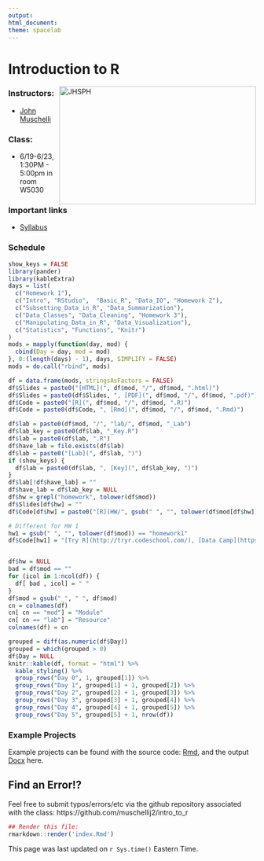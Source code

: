 ```yaml
---
output:
html_document:
theme: spacelab
---
```


Introduction to R
=============

<a href="http://www.jhsph.edu/"><img alt = "JHSPH" align="right" src="http://johnmuschelli.com/intro_to_r/bloomberg.logo.small.horizontal.blue.png" width=400 height=240/></a>

### Instructors: 

* [John Muschelli](http://johnmuschelli.com)

<!-- * [Andrew Jaffe](http://www.aejaffe.com/) -->

### Class:

* 6/19-6/23, 1:30PM - 5:00pm in room W5030

### Important links

* [Syllabus](http://johnmuschelli.com/intro_to_r/Syllabus-student.doc)

### Schedule

```r
show_keys = FALSE
library(pander)
library(kableExtra)
days = list(
  c("Homework 1"),
  c("Intro", "RStudio",  "Basic_R", "Data_IO", "Homework 2"),
  c("Subsetting_Data_in_R", "Data_Summarization"), 
  c("Data_Classes", "Data_Cleaning", "Homework 3"),
  c("Manipulating_Data_in_R", "Data_Visualization"),
  c("Statistics", "Functions", "Knitr")
)
mods = mapply(function(day, mod) {
  cbind(Day = day, mod = mod)
}, 0:(length(days) - 1), days, SIMPLIFY = FALSE)
mods = do.call("rbind", mods)

df = data.frame(mods, stringsAsFactors = FALSE)
df$Slides = paste0("[HTML](", df$mod, "/", df$mod, ".html)")
df$Slides = paste0(df$Slides, ", [PDF](", df$mod, "/", df$mod, ".pdf)")
df$Code = paste0("[R](", df$mod, "/", df$mod, ".R)")
df$Code = paste0(df$Code, ", [Rmd](", df$mod, "/", df$mod, ".Rmd)")

df$lab = paste0(df$mod, "/", "lab/", df$mod, "_Lab")
df$lab_key = paste0(df$lab, "_Key.R")
df$lab = paste0(df$lab, ".R")
df$have_lab = file.exists(df$lab)
df$lab = paste0("[Lab](", df$lab, ")")
if (show_keys) {
  df$lab = paste0(df$lab, ", [Key](", df$lab_key, ")")
}
df$lab[!df$have_lab] = ""
df$have_lab = df$lab_key = NULL
df$hw = grepl("homework", tolower(df$mod))
df$Slides[df$hw] = ""
df$Code[df$hw] = paste0("[R](HW/", gsub(" ", "", tolower(df$mod[df$hw])), ".R)")

# Different for HW 1
hw1 = gsub(" ", "", tolower(df$mod)) == "homework1"
df$Code[hw1] = "[Try R](http://tryr.codeschool.com/), [Data Camp](https://campus.datacamp.com/courses/free-introduction-to-r)"


df$hw = NULL
bad = df$mod == ""
for (icol in 1:ncol(df)) {
  df[ bad , icol] = " "
}
df$mod = gsub("_", " ", df$mod)
cn = colnames(df)
cn[ cn == "mod"] = "Module"
cn[ cn == "lab"] = "Resource"
colnames(df) = cn

grouped = diff(as.numeric(df$Day))
grouped = which(grouped > 0)
df$Day = NULL
knitr::kable(df, format = "html") %>% 
  kable_styling() %>% 
  group_rows("Day 0", 1, grouped[1]) %>% 
  group_rows("Day 1", grouped[1] + 1, grouped[2]) %>% 
  group_rows("Day 2", grouped[2] + 1, grouped[3]) %>% 
  group_rows("Day 3", grouped[3] + 1, grouped[4]) %>% 
  group_rows("Day 4", grouped[4] + 1, grouped[5]) %>% 
  group_rows("Day 5", grouped[5] + 1, nrow(df)) 
```

<!-- | Day  | Date  |  Module  | Resources  |  Description | -->
<!-- |--------|--------|--------|--------|--------| -->
<!-- | 0  | 2017-01-09  | Homework 1  | [Try R](http://tryr.codeschool.com/), [Data Camp](https://campus.datacamp.com/courses/free-introduction-to-r)  | Finish all modules  | -->
<!-- | 1  | 2017-01-09  | Module 1  | [HTML](Intro/lecture/Intro.html), [PDF](Intro/lecture/Intro.pdf)  | Class Introduction  | -->
<!-- | 1  | 2017-01-09  | Module 2  | [HTML](RStudio/lecture/RStudio.html), [PDF](RStudio/lecture/RStudio.pdf) | R Studio  | -->
<!-- | 1  | 2017-01-09  | Module 3  | [HTML](Basic_R/lecture/Basic_R.html), [PDF](Basic_R/lecture/Basic_R.pdf), [Code](Basic_R/lecture/Basic_R.R), [Lab](Basic_R/lab/Basic_R_Lab.R),[Key](Basic_R/lab/Basic_R_Lab_Key.R)| Basic R| -->
<!-- | 1  | 2017-01-09  | Module 4  | [HTML](Data_IO/lecture/Data_IO.html), [PDF](Data_IO/lecture/Data_IO.pdf), [Code](Data_IO/lecture/Data_IO.R), [Lab](Data_IO/lab/Data_IO_Lab.R), [Key](Data_IO/lab/Data_IO_Lab_Key.R)| Data Import/Output  | -->
<!-- | 1  | 2017-01-09  | Homework 2  | [HW ](HW/homework2.R)  |   | -->
<!-- | 2  | 2017-01-10  | Module 5  | [HTML](Subsetting_Data_in_R/lecture/Subsetting_Data_in_R.html), [PDF](Subsetting_Data_in_R/lecture/Subsetting_Data_in_R.pdf), [Code](Subsetting_Data_in_R/lecture/Subsetting_Data_in_R.R),  [Lab](Subsetting_Data_in_R/lab/Subsetting_Data_in_R_Lab.R),[Key](Subsetting_Data_in_R/lab/Subsetting_Data_in_R_Lab_Key.R)| Subsetting Data | -->
<!-- | 2  | 2017-01-10 | Module 6 | [HTML](Data_Summarization/lecture/Data_Summarization.html), [PDF](Data_Summarization/lecture/Data_Summarization.pdf), [Code](Data_Summarization/lecture/Data_Summarization.R), [Lab](Data_Summarization/lab/Data_Summarization_Lab.R),[Key](Data_Summarization/lab/Data_Summarization_Lab_Key.R) | Data Summarization | -->
<!-- | 3  | 2017-01-11 | Module 7  | [HTML](Data_Classes/lecture/Data_Classes.html), [PDF](Data_Classes/lecture/Data_Classes.pdf), [Code](Data_Classes/lecture/Data_Classes.R) | Data Classes -->
<!-- | 3  | 2017-01-11 | Module 8  | [HTML](Data_Cleaning/lecture/Data_Cleaning.html),[PDF](Data_Cleaning/lecture/Data_Cleaning.pdf),[Code](Data_Cleaning/lecture/Data_Cleaning.R),[Lab](Data_Cleaning/lab/Data_Cleaning_Lab.R),[Scratch](Data_Cleaning/lecture/scratch.R),[Key](Data_Cleaning/lab/Data_Cleaning_Lab_key.R) | Data Cleaning | -->
<!-- | 3  | 2017-01-11  | Homework 3  | [HW ](HW/homework3.R)  |   | -->
<!-- | 4  | 2017-01-12 | Module 9  | [HTML](Manipulating_Data_in_R/lecture/Manipulating_Data_in_R.html), [PDF](Manipulating_Data_in_R/lecture/Manipulating_Data_in_R.pdf), [Code](Manipulating_Data_in_R/lecture/Manipulating_Data_in_R.R),[Lab](Manipulating_Data_in_R/lab/Data_Manipulation_Lab.R),[Scratch](Manipulating_Data_in_R/lecture/scratch.R),[Key](Manipulating_Data_in_R/lab/Data_Manipulation_Lab_Key.R)| Data Manipulation | -->
<!-- | 4  | 2017-01-12 | Module 10  | [HTML](Data_Visualization/lecture/Data_Visualization.html), [PDF](Data_Visualization/lecture/Data_Visualization.pdf), [Code](Data_Visualization/lecture/Data_Visualization.R), [Lab](Data_Visualization/lab/Data_Visualization_Lab.R),[Video](https://youtu.be/KukM8a-QPGk),[Key](Data_Visualization/lab/Data_Visualization_Lab_key.R)| Data Visualization | -->
<!-- | 5  | 2017-01-13 | Module 11  | [HTML](Statistics/lecture/Statistics.html), [PDF](Statistics/lecture/Statistics.pdf), [Code](Statistics/lecture/Statistics.R) | Statistics | -->
<!-- | 5  | 2017-01-13 | Module 12  | [HTML](Functions/lecture/Functions.html), [PDF](Functions/lecture/Functions.pdf), [Code](Functions/lecture/Functions.R) | Functions | -->
<!-- | 5  | 2017-01-13 | Module 13  | [HTML](Knitr/lecture/Knitr.html), [PDF](Knitr/lecture/Knitr.pdf), [Code](Knitr/lecture/Knitr.Rmd) | Reproducible Research | -->
<!-- | 5  | 2017-01-13 |   | [RMD](ProjectExample/RMarkDown_FinalProject.Rmd), [DOC](ProjectExample/RMarkDown_FinalProject.docx)| Example Projects | -->
<!-- | | | | | | -->


### Example Projects 

Example projects can be found with the source code: [Rmd](ProjectExample/RMarkDown_FinalProject.Rmd), and the output [Docx](ProjectExample/RMarkDown_FinalProject.docx) here.

## Find an Error!?

Feel free to submit typos/errors/etc via the github repository associated with the class: 
https://github.com/muschellij2/intro_to_r

```r
## Render this file:
rmarkdown::render('index.Rmd')
```

This page was last updated on `r Sys.time()` Eastern Time.
